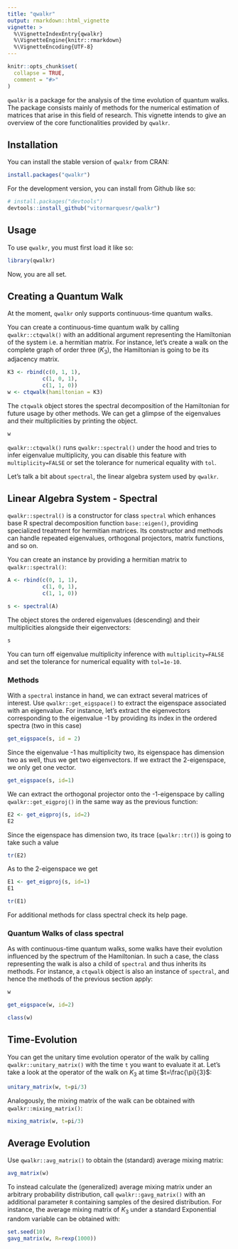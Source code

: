 ```yaml
---
title: "qwalkr"
output: rmarkdown::html_vignette
vignette: >
  %\VignetteIndexEntry{qwalkr}
  %\VignetteEngine{knitr::rmarkdown}
  %\VignetteEncoding{UTF-8}
---
```


```r
knitr::opts_chunk$set(
  collapse = TRUE,
  comment = "#>"
)
```

`qwalkr` is a package for the analysis of the time evolution of quantum walks. The package consists mainly of methods for the numerical estimation of matrices that arise in this field of research. This vignette intends to give an overview of the core functionalities provided by `qwalkr`.

## Installation

You can install the stable version of `qwalkr` from CRAN:

```r
install.packages("qwalkr")
```

For the development version, you can install from Github like so:

```r
# install.packages("devtools")
devtools::install_github("vitormarquesr/qwalkr")
```

## Usage

To use `qwalkr`, you must first load it like so:

```r
library(qwalkr)

```

Now, you are all set.

## Creating a Quantum Walk

At the moment, `qwalkr` only supports continuous-time quantum walks. 

You can create a continuous-time quantum walk by calling `qwalkr::ctqwalk()` with an additional argument representing the Hamiltonian of the system i.e. a hermitian matrix. For instance, let's create a walk on the complete graph of order three ($K_3$), the Hamiltonian is going to be its adjacency matrix.

```r

K3 <- rbind(c(0, 1, 1),
           c(1, 0, 1),
           c(1, 1, 0))
w <- ctqwalk(hamiltonian = K3)
```

The `ctqwalk` object stores the spectral decomposition of the Hamiltonian for future usage by other methods. We can get a glimpse of the eigenvalues and their multiplicities by printing the object. 

```r
w
```

`qwalkr::ctqwalk()` runs `qwalkr::spectral()` under the hood and tries to infer eigenvalue multiplicity, you can disable this feature with `multiplicity=FALSE` or set the tolerance for numerical equality with `tol`. 

Let's talk a bit about `spectral`, the linear algebra system used by `qwalkr`.  

## Linear Algebra System - Spectral

`qwalkr::spectral()` is a constructor for class `spectral` which enhances base R spectral decomposition function `base::eigen()`, providing specialized treatment for hermitian matrices. Its constructor and methods can handle repeated eigenvalues, orthogonal projectors, matrix functions, and so on. 

You can create an instance by providing a hermitian matrix to `qwalkr::spectral()`:

```r
A <- rbind(c(0, 1, 1),
           c(1, 0, 1),
           c(1, 1, 0))

s <- spectral(A)

```

The object stores the ordered eigenvalues (descending) and their multiplicities alongside their eigenvectors:

```r
s
```
You can turn off eigenvalue multiplicity inference with `multiplicity=FALSE` and set the tolerance for numerical equality with `tol=1e-10`.

### Methods

With a `spectral` instance in hand, we can extract several matrices of interest. Use `qwalkr::get_eigspace()` to extract the eigenspace associated with an eigenvalue. For instance, let's extract the eigenvectors corresponding to the eigenvalue -1 by providing its index in the ordered spectra (two in this case)

```r

get_eigspace(s, id = 2)

```
Since the eigenvalue -1 has multiplicity two, its eigenspace has dimension two as well, thus we get two eigenvectors. If we extract the 2-eigenspace, we only get one vector.

```r

get_eigspace(s, id=1)

```

We can extract the orthogonal projector onto the -1-eigenspace by calling `qwalkr::get_eigproj()` in the same way as the previous function:

```r

E2 <- get_eigproj(s, id=2)
E2

```
Since the eigenspace has dimension two, its trace (`qwalkr::tr()`) is going to take such a value

```r

tr(E2)

```
As to the 2-eigenspace we get

```r
E1 <- get_eigproj(s, id=1)
E1

tr(E1)

```

For additional methods for class spectral check its help page.

### Quantum Walks of class spectral

As with continuous-time quantum walks, some walks have their evolution influenced by the spectrum of the Hamiltonian. In such a case, the class representing the walk is also a child of `spectral` and thus inherits its methods. For instance, a `ctqwalk` object is also an instance of `spectral`, and hence the methods of the previous section apply:

```r
w

get_eigspace(w, id=2)

class(w)

```

## Time-Evolution

You can get the unitary time evolution operator of the walk by calling `qwalkr::unitary_matrix()` with the time `t` you want to evaluate it at. Let's take a look at the operator of the walk on $K_3$ at time $t=\frac{\pi}{3}$:

```r
unitary_matrix(w, t=pi/3)

```
Analogously, the mixing matrix of the walk can be obtained with `qwalkr::mixing_matrix()`:

```r
mixing_matrix(w, t=pi/3)

```

## Average Evolution

Use `qwalkr::avg_matrix()` to obtain the (standard) average mixing matrix:

```r
avg_matrix(w)

```
To instead calculate the (generalized) average mixing matrix under an arbitrary probability distribution, call `qwalkr::gavg_matrix()` with an additional parameter `R` containing samples of the desired distribution. For instance, the average mixing matrix of $K_3$ under a standard Exponential random variable can be obtained with:


```r
set.seed(10)
gavg_matrix(w, R=rexp(1000))

```

